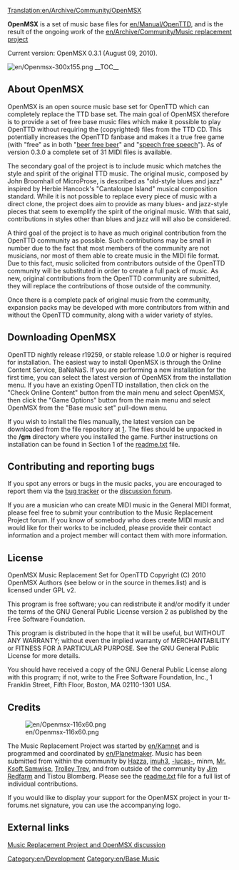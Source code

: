 [[Translation:en/Archive/Community/OpenMSX]]


'''OpenMSX''' is a set of music base files for [[en/Manual/OpenTTD]], and is the result of the ongoing work of the [[en/Archive/Community/Music replacement project]]

Current version: OpenMSX 0.3.1 (August 09, 2010).

[[File:en/Openmsx-300x155.png|right]]
__TOC__

== About OpenMSX ==

OpenMSX is an open source music base set for OpenTTD which can completely replace the TTD base set. The main goal of OpenMSX therefore is to provide a set of free base music files which make it possible to play OpenTTD without requiring the (copyrighted) files from the TTD CD. This potentially increases the OpenTTD fanbase and makes it a true free game (with "free" as in both "[https://www.wikipedia.org/wiki/free beer free beer]" and "[https://www.wikipedia.org/wiki/free speech free speech]"). As of version 0.3.0 a complete set of 31 MIDI files is available.

The secondary goal of the project is to include music which matches the style and spirit of the original TTD music. The original music, composed by John Broomhall of MicroProse, is described as "old-style blues and jazz" inspired by Herbie Hancock's "Cantaloupe Island" musical composition standard. While it is not possible to replace every piece of music with a direct clone, the project does aim to provide as many blues- and jazz-style pieces that seem to exemplify the spirit of the original music. With that said, contributions in styles other than blues and jazz will will also be considered. 

A third goal of the project is to have as much original contribution from the OpenTTD community as possible. Such contributions may be small in number due to the fact that most members of the community are not musicians, nor most of them able to create music in the MIDI file format. Due to this fact, music solicited from contributors outside of the OpenTTD community will be substituted in order to create a full pack of music. As new, original contributions from the OpenTTD community are submitted, they will replace the contributions of those outside of the community. 

Once there is a complete pack of original music from the community, expansion packs may be developed with more contributors from within and without the OpenTTD community, along with a wider variety of styles.

== Downloading OpenMSX ==

OpenTTD nightly release r19259, or stable release 1.0.0 or higher is required for installation. The easiest way to install OpenMSX is through the Online Content Service, BaNaNaS. If you are performing a new installation for the first time, you can select the latest version of OpenMSX from the installation menu. If you have an existing OpenTTD installation, then click on the "Check Online Content" button from the main menu and select OpenMSX, then click the "Game Options" button from the main menu and select OpenMSX from the "Base music set" pull-down menu. 

If you wish to install the files manually, the latest version can be downloaded from the file repository at [http://bundles.openttdcoop.org/openmsx/releases/]. The files should be unpacked in the '''/gm''' directory where you installed the game. Further instructions on installation can be found in Section 1 of the [http://bundles.openttdcoop.org/openmsx/releases/LATEST/readme.txt readme.txt] file. 

== Contributing and reporting bugs ==

If you spot any errors or bugs in the music packs, you are encouraged to report them via the [http://dev.openttdcoop.org/projects/openmsx/issues bug tracker] or the [http://www.tt-forums.net/viewtopic.php?f=29&t=46479 discussion forum]. 

If you are a musician who can create MIDI music in the General MIDI format, please feel free to submit your contribution to the Music Replacement Project forum. If you know of somebody who does create MIDI music and would like for their works to be included, please provide their contact information and a project member will contact them with more information.

== License ==

OpenMSX Music Replacement Set for OpenTTD Copyright (C) 2010 OpenMSX Authors (see below or in the source in themes.list) and is licensed under GPL v2.

This program is free software; you can redistribute it and/or modify it under the terms of the GNU General Public License version 2 as published by the Free Software Foundation.

This program is distributed in the hope that it will be useful, but WITHOUT ANY WARRANTY; without even the implied warranty of MERCHANTABILITY or FITNESS FOR A PARTICULAR PURPOSE. See the GNU General Public License for more details.

You should have received a copy of the GNU General Public License along with this program; if not, write to the Free Software Foundation, Inc., 1 Franklin Street, Fifth Floor, Boston, MA 02110-1301 USA.

== Credits == 
[[File:en/Openmsx-116x60.png|right]]

The Music Replacement Project was started by [[en/Kamnet]] and is programmed and coordinated by [[en/Planetmaker]]. Music has been submitted from within the community by [http://www.tt-forums.net/memberlist.php?mode=viewprofile&u=7796 Hazza], [http://www.tt-forums.net/memberlist.php?mode=viewprofile&u=32608 imuh3], [http://www.tt-forums.net/memberlist.php?mode=viewprofile&u=32711 -lucas-], minm, [http://www.tt-forums.net/memberlist.php?mode=viewprofile&u=4751 Mr. Ksoft],[http://www.tt-forums.net/memberlist.php?mode=viewprofile&u=10881 Samwise], [http://www.tt-forums.net/memberlist.php?mode=viewprofile&u=15350 Trolley Trev], and from outside of the community by [http://homepage.ntlworld.com/jim.redfarn/MidiPage.htm Jim Redfarm] and Tistou Blomberg. Please see the [http://bundles.openttdcoop.org/openmsx/releases/LATEST/readme.txt readme.txt] file for a full list of individual contributions.

If you would like to display your support for the OpenMSX project in your tt-forums.net signature, you can use the accompanying logo. 

== External links ==
[http://www.tt-forums.net/viewtopic.php?f=29&t=46479 Music Replacement Project and OpenMSX discussion]

[[Category:en/Development]]
[[Category:en/Base Music]]